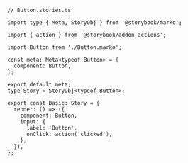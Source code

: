 ```tsx
// Button.stories.ts

import type { Meta, StoryObj } from '@storybook/marko';

import { action } from '@storybook/addon-actions';

import Button from './Button.marko';

const meta: Meta<typeof Button> = {
  component: Button,
};

export default meta;
type Story = StoryObj<typeof Button>;

export const Basic: Story = {
  render: () => ({
    component: Button,
    input: {
      label: 'Button',
      onClick: action('clicked'),
    },
  }),
};
```
